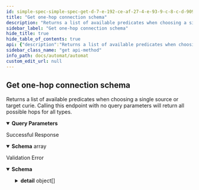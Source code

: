 ```yaml
---
id: simple-spec-simple-spec-get-d-7-e-192-ce-af-27-4-e-93-9-c-8-c-d-90906486454
title: "Get one-hop connection schema"
description: "Returns a list of available predicates when choosing a single source or target curie. Calling this endpoint with no query parameters will return all possible hops for all types."
sidebar_label: "Get one-hop connection schema"
hide_title: true
hide_table_of_contents: true
api: {"description":"Returns a list of available predicates when choosing a single source or target curie. Calling this endpoint with no query parameters will return all possible hops for all types.","operationId":"simple_spec_simple_spec_get-d7e192ce-af27-4e93-9c8c-d90906486454","parameters":[{"required":false,"schema":{"title":"Source","type":"string"},"name":"source","in":"query"},{"required":false,"schema":{"title":"Target","type":"string"},"name":"target","in":"query"}],"responses":{"200":{"description":"Successful Response","content":{"application/json":{"schema":{"title":"Response Simple Spec Simple Spec Get","type":"array","items":{"title":"SimpleSpecElement","required":["source_type","target_type","edge_type"],"type":"object","properties":{"source_type":{"title":"Source Type","type":"string"},"target_type":{"title":"Target Type","type":"string"},"edge_type":{"title":"Edge Type","type":"string"}}}}}}},"422":{"description":"Validation Error","content":{"application/json":{"schema":{"title":"HTTPValidationError","type":"object","properties":{"detail":{"title":"Detail","type":"array","items":{"title":"ValidationError","required":["loc","msg","type"],"type":"object","properties":{"loc":{"title":"Location","type":"array","items":{"anyOf":[{"type":"string"},{"type":"integer"}]}},"msg":{"title":"Message","type":"string"},"type":{"title":"Error Type","type":"string"}}}}}}}}}},"tags":["ontological-hierarchy"],"method":"get","path":"/ontological-hierarchy/simple_spec","servers":[{"url":"https://automat.renci.org"}],"info":{"title":"Automat","version":"2.0","termsOfService":"http://loading"},"postman":{"name":"Get one-hop connection schema","description":{"content":"Returns a list of available predicates when choosing a single source or target curie. Calling this endpoint with no query parameters will return all possible hops for all types.","type":"text/plain"},"url":{"path":["ontological-hierarchy","simple_spec"],"host":["{{baseUrl}}"],"query":[{"disabled":false,"key":"source","value":""},{"disabled":false,"key":"target","value":""}],"variable":[]},"header":[{"key":"Accept","value":"application/json"}],"method":"GET"}}
sidebar_class_name: "get api-method"
info_path: docs/automat/automat
custom_edit_url: null
---
```



## Get one-hop connection schema



Returns a list of available predicates when choosing a single source or target curie. Calling this endpoint with no query parameters will return all possible hops for all types.

<details style={{"marginBottom":"1rem"}} data-collapsed={false} open={true}><summary style={{}}><strong>Query Parameters</strong></summary><div><ul><ParamsItem className={"paramsItem"} param={{"required":false,"schema":{"title":"Source","type":"string"},"name":"source","in":"query"}}></ParamsItem><ParamsItem className={"paramsItem"} param={{"required":false,"schema":{"title":"Target","type":"string"},"name":"target","in":"query"}}></ParamsItem></ul></div></details><div><ApiTabs><TabItem label={"200"} value={"200"}><div>

Successful Response

</div><div><MimeTabs schemaType={"response"}><TabItem label={"application/json"} value={"application/json"}><SchemaTabs><TabItem label={"Schema"} value={"Schema"}><details style={{}} data-collapsed={false} open={true}><summary style={{"textAlign":"left"}}><strong>Schema</strong><span style={{"opacity":"0.6"}}> array</span></summary><div style={{"textAlign":"left","marginLeft":"1rem"}}></div><ul style={{"marginLeft":"1rem"}}><SchemaItem collapsible={false} name={"source_type"} required={false} deprecated={undefined} schemaDescription={undefined} schemaName={"Source Type"} qualifierMessage={undefined} defaultValue={undefined}></SchemaItem><SchemaItem collapsible={false} name={"target_type"} required={false} deprecated={undefined} schemaDescription={undefined} schemaName={"Target Type"} qualifierMessage={undefined} defaultValue={undefined}></SchemaItem><SchemaItem collapsible={false} name={"edge_type"} required={false} deprecated={undefined} schemaDescription={undefined} schemaName={"Edge Type"} qualifierMessage={undefined} defaultValue={undefined}></SchemaItem></ul></details></TabItem><TabItem label={"Example (from schema)"} value={"Example (from schema)"}><ResponseSamples responseExample={"[\n  {\n    \"source_type\": \"string\",\n    \"target_type\": \"string\",\n    \"edge_type\": \"string\"\n  }\n]"} language={"json"}></ResponseSamples></TabItem></SchemaTabs></TabItem></MimeTabs></div></TabItem><TabItem label={"422"} value={"422"}><div>

Validation Error

</div><div><MimeTabs schemaType={"response"}><TabItem label={"application/json"} value={"application/json"}><SchemaTabs><TabItem label={"Schema"} value={"Schema"}><details style={{}} data-collapsed={false} open={true}><summary style={{"textAlign":"left"}}><strong>Schema</strong></summary><div style={{"textAlign":"left","marginLeft":"1rem"}}></div><ul style={{"marginLeft":"1rem"}}><SchemaItem collapsible={true} className={"schemaItem"}><details style={{}}><summary style={{}}><strong>detail</strong><span style={{"opacity":"0.6"}}> object[]</span></summary><div style={{"marginLeft":"1rem"}}><SchemaItem collapsible={true} className={"schemaItem"}><details style={{}}><summary style={{}}><strong>loc</strong><span style={{"opacity":"0.6"}}> object[]</span></summary><div style={{"marginLeft":"1rem"}}><div><div><span className={"badge badge--info"}>anyOf</span><SchemaTabs><TabItem label={"MOD1"} value={"0-item-properties"}><li><div><strong>string</strong></div></li></TabItem><TabItem label={"MOD2"} value={"1-item-properties"}><li><div><strong>integer</strong></div></li></TabItem></SchemaTabs></div></div></div></details></SchemaItem><SchemaItem collapsible={false} name={"msg"} required={false} deprecated={undefined} schemaDescription={undefined} schemaName={"Message"} qualifierMessage={undefined} defaultValue={undefined}></SchemaItem><SchemaItem collapsible={false} name={"type"} required={false} deprecated={undefined} schemaDescription={undefined} schemaName={"Error Type"} qualifierMessage={undefined} defaultValue={undefined}></SchemaItem></div></details></SchemaItem></ul></details></TabItem><TabItem label={"Example (from schema)"} value={"Example (from schema)"}><ResponseSamples responseExample={"{\n  \"detail\": [\n    {\n      \"loc\": [\n        \"string\",\n        0\n      ],\n      \"msg\": \"string\",\n      \"type\": \"string\"\n    }\n  ]\n}"} language={"json"}></ResponseSamples></TabItem></SchemaTabs></TabItem></MimeTabs></div></TabItem></ApiTabs></div>
      